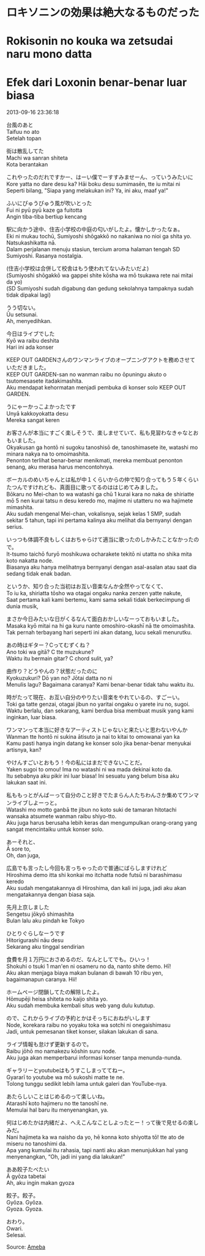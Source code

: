 # ロキソニンの効果は絶大なるものだった  
# Rokisonin no kouka wa zetsudai naru mono datta  
# Efek dari Loxonin benar-benar luar biasa

2013-09-16 23:36:18

台風のあと  
Taifuu no ato  
Setelah topan

街は散乱してた  
Machi wa sanran shiteta  
Kota berantakan

これやったのだれですかー、はーい僕でーすすみませーん、っていうみたいに  
Kore yatta no dare desu ka? Hāi boku desu sumimasēn, tte iu mitai ni  
Seperti bilang, "Siapa yang melakukan ini? Ya, ini aku, maaf ya!"

ふいにぴゅうぴゅう風が吹いとった  
Fui ni pyū pyū kaze ga fuitotta  
Angin tiba-tiba bertiup kencang

駅に向かう途中、住吉小学校の中庭の匂いがしたよ。懐かしかったなぁ。  
Eki ni mukau tochū, Sumiyoshi shōgakkō no nakaniwa no nioi ga shita yo. Natsukashikatta nā.  
Dalam perjalanan menuju stasiun, tercium aroma halaman tengah SD Sumiyoshi. Rasanya nostalgia.

(住吉小学校は合併して校舎はもう使われてないみたいだよ)  
(Sumiyoshi shōgakkō wa gappei shite kōsha wa mō tsukawa rete nai mitai da yo)  
(SD Sumiyoshi sudah digabung dan gedung sekolahnya tampaknya sudah tidak dipakai lagi)

うう切ない。  
Ūu setsunai.  
Ah, menyedihkan.

今日はライブでした  
Kyō wa raibu deshita  
Hari ini ada konser

KEEP OUT GARDENさんのワンマンライブのオープニングアクトを務めさせていただきました。  
KEEP OUT GARDEN-san no wanman raibu no ōpuningu akuto o tsutomesasete itadakimashita.  
Aku mendapat kehormatan menjadi pembuka di konser solo KEEP OUT GARDEN.

うにゃーかっこよかったです  
Unyā kakkoyokatta desu  
Mereka sangat keren

お客さんが本当にすごく楽しそうで、楽しませていて、私も見習わなきゃなとおもいました。  
Okyakusan ga hontō ni sugoku tanoshisō de, tanoshimasete ite, watashi mo minara nakya na to omoimashita.  
Penonton terlihat benar-benar menikmati, mereka membuat penonton senang, aku merasa harus mencontohnya.

ボーカルのめいちゃんとは私が中１くらいからの仲で知り合ってもう５年くらいたつんですけれども、真面目に歌ってるのははじめてみました。  
Bōkaru no Mei-chan to wa watashi ga chū 1 kurai kara no naka de shiriatte mō 5 nen kurai tatsu n desu keredo mo, majime ni utatteru no wa hajimete mimashita.  
Aku sudah mengenal Mei-chan, vokalisnya, sejak kelas 1 SMP, sudah sekitar 5 tahun, tapi ini pertama kalinya aku melihat dia bernyanyi dengan serius.

いっつも体調不良もしくはおちゃらけて適当に歌ったのしかみたことなかったので。  
It-tsumo taichō furyō moshikuwa ocharakete tekitō ni utatta no shika mita koto nakatta node.  
Biasanya aku hanya melihatnya bernyanyi dengan asal-asalan atau saat dia sedang tidak enak badan.

というか、知り合った当初はお互い音楽なんか全然やってなくて、  
To iu ka, shiriatta tōsho wa otagai ongaku nanka zenzen yatte nakute,  
Saat pertama kali kami bertemu, kami sama sekali tidak berkecimpung di dunia musik,

まさか今日みたいな日がくるなんて面白おかしいなーっておもいました。  
Masaka kyō mitai na hi ga kuru nante omoshiro-okashī nā tte omoimashita.  
Tak pernah terbayang hari seperti ini akan datang, lucu sekali menurutku.

あの時はギター？Cってむずくね？  
Ano toki wa gitā? C tte muzukune?  
Waktu itu bermain gitar? C chord sulit, ya?

曲作り？どうやんの？状態だったのに  
Kyokuzukuri? Dō yan no? Jōtai datta no ni  
Menulis lagu? Bagaimana caranya? Kami benar-benar tidak tahu waktu itu.

時がたって現在、お互い自分のやりたい音楽をやれているの、すごーい。  
Toki ga tatte genzai, otagai jibun no yaritai ongaku o yarete iru no, sugoi.  
Waktu berlalu, dan sekarang, kami berdua bisa membuat musik yang kami inginkan, luar biasa.

ワンマンって本当に好きなアーティストじゃないと来たいと思わないやんか  
Wanman tte hontō ni sukina ātisuto ja nai to kitai to omowanai yan ka  
Kamu pasti hanya ingin datang ke konser solo jika benar-benar menyukai artisnya, kan?

やけんすごいとおもう！今の私にはまだできないことだ。  
Yaken sugoi to omou! Ima no watashi ni wa mada dekinai koto da.  
Itu sebabnya aku pikir ini luar biasa! Ini sesuatu yang belum bisa aku lakukan saat ini.

私ももっとがんばーって自分のこと好きでたまらん人たちわんさか集めてワンマンライブしよーっと。  
Watashi mo motto ganbā tte jibun no koto suki de tamaran hitotachi wansaka atsumete wanman raibu shiyo-tto.  
Aku juga harus berusaha lebih keras dan mengumpulkan orang-orang yang sangat mencintaiku untuk konser solo.

あーそれと、  
Ā sore to,  
Oh, dan juga,

広島でも言ったし今回も言っちゃったので普通にばらしますけれど  
Hiroshima demo itta shi konkai mo itchatta node futsū ni barashimasu keredo  
Aku sudah mengatakannya di Hiroshima, dan kali ini juga, jadi aku akan mengatakannya dengan biasa saja.

先月上京しました  
Sengetsu jōkyō shimashita  
Bulan lalu aku pindah ke Tokyo

ひとりぐらしなーうです  
Hitorigurashi nāu desu  
Sekarang aku tinggal sendirian

食費を月１万円におさめるのだ、なんとしてでも。ひいっ！  
Shokuhi o tsuki 1 man'en ni osameru no da, nanto shite demo. Hī!  
Aku akan menjaga biaya makan bulanan di bawah 10 ribu yen, bagaimanapun caranya. Hii!

ホームページ閉鎖してたの解除したよ。  
Hōmupēji heisa shiteta no kaijo shita yo.  
Aku sudah membuka kembali situs web yang dulu kututup.

ので、これからライブの予約とかはそっちにおねがいします  
Node, korekara raibu no yoyaku toka wa sotchi ni onegaishimasu  
Jadi, untuk pemesanan tiket konser, silakan lakukan di sana.

ライブ情報も怠けず更新するので。  
Raibu jōhō mo namakezu kōshin suru node.  
Aku juga akan memperbarui informasi konser tanpa menunda-nunda.

ギャラリーとyoutubeはもうすこしまっててねー。  
Gyararī to youtube wa mō sukoshi matte te ne.  
Tolong tunggu sedikit lebih lama untuk galeri dan YouTube-nya.

あたらしいことはじめるのって楽しいね。  
Atarashī koto hajimeru no tte tanoshī ne.  
Memulai hal baru itu menyenangkan, ya.

何はじめたかは内緒だよ、へえこんなことしよったとー！って後で見せるの楽しみだ。  
Nani hajimeta ka wa naisho da yo, hē konna koto shiyotta tō! tte ato de miseru no tanoshimi da.  
Apa yang kumulai itu rahasia, tapi nanti aku akan menunjukkan hal yang menyenangkan, “Oh, jadi ini yang dia lakukan!”

ああ餃子たべたい  
Ā gyōza tabetai  
Ah, aku ingin makan gyoza

餃子。餃子。  
Gyōza. Gyōza.  
Gyoza. Gyoza.

おわり。  
Owari.  
Selesai.

Source: [Ameba](https://ameblo.jp/arihara6/entry-11615428145.html)